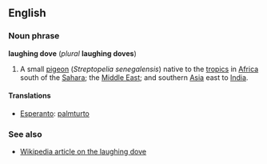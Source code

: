 ==English==
===Noun phrase===
'''laughing dove''' (''plural'' '''laughing doves''')

#A small [[pigeon]] (''Streptopelia senegalensis'') native to the [[tropics]] in [[Africa]] south of the [[Sahara]]; the [[Middle East]]; and southern [[Asia]] east to [[India]].

====Translations====
*[[Esperanto]]: [[palmturto]]

===See also===
*[[w:laughing dove|Wikipedia article on the laughing dove]]
